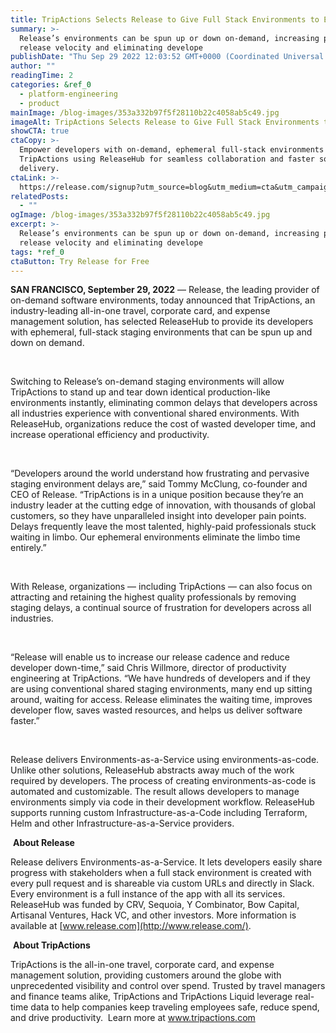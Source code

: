 ```yaml
---
title: TripActions Selects Release to Give Full Stack Environments to Every Developer
summary: >-
  Release’s environments can be spun up or down on-demand, increasing product
  release velocity and eliminating develope
publishDate: "Thu Sep 29 2022 12:03:52 GMT+0000 (Coordinated Universal Time)"
author: ""
readingTime: 2
categories: &ref_0
  - platform-engineering
  - product
mainImage: /blog-images/353a332b97f5f28110b22c4058ab5c49.jpg
imageAlt: TripActions Selects Release to Give Full Stack Environments to Every Developer
showCTA: true
ctaCopy: >-
  Empower developers with on-demand, ephemeral full-stack environments like
  TripActions using ReleaseHub for seamless collaboration and faster software
  delivery.
ctaLink: >-
  https://release.com/signup?utm_source=blog&utm_medium=cta&utm_campaign=blog-cta&utm_content=tripactions-selects-releasehub-to-give-full-stack-environments-to-every-developer
relatedPosts:
  - ""
ogImage: /blog-images/353a332b97f5f28110b22c4058ab5c49.jpg
excerpt: >-
  Release’s environments can be spun up or down on-demand, increasing product
  release velocity and eliminating develope
tags: *ref_0
ctaButton: Try Release for Free
---
```


**SAN FRANCISCO, September 29, 2022** — Release, the leading provider of on-demand software environments, today announced that TripActions, an industry-leading all-in-one travel, corporate card, and expense management solution, has selected ReleaseHub to provide its developers with ephemeral, full-stack staging environments that can be spun up and down on demand.

‍

Switching to Release’s on-demand staging environments will allow TripActions to stand up and tear down identical production-like environments instantly, eliminating common delays that developers across all industries experience with conventional shared environments. With ReleaseHub, organizations reduce the cost of wasted developer time, and increase operational efficiency and productivity.

‍

“Developers around the world understand how frustrating and pervasive staging environment delays are,” said Tommy McClung, co-founder and CEO of Release. “TripActions is in a unique position because they’re an industry leader at the cutting edge of innovation, with thousands of global customers, so they have unparalleled insight into developer pain points. Delays frequently leave the most talented, highly-paid professionals stuck waiting in limbo. Our ephemeral environments eliminate the limbo time entirely.”

‍

With Release, organizations — including TripActions — can also focus on attracting and retaining the highest quality professionals by removing staging delays, a continual source of frustration for developers across all industries.

‍

“Release will enable us to increase our release cadence and reduce developer down-time,” said Chris Willmore, director of productivity engineering at TripActions. “We have hundreds of developers and if they are using conventional shared staging environments, many end up sitting around, waiting for access. Release eliminates the waiting time, improves developer flow, saves wasted resources, and helps us deliver software faster.”

‍

Release delivers Environments-as-a-Service using environments-as-code. Unlike other solutions, ReleaseHub abstracts away much of the work required by developers. The process of creating environments-as-code is automated and customizable. The result allows developers to manage environments simply via code in their development workflow. ReleaseHub supports running custom Infrastructure-as-a-Code including Terraform, Helm and other Infrastructure-as-a-Service providers.

‍
**About Release**

Release delivers Environments-as-a-Service. It lets developers easily share progress with stakeholders when a full stack environment is created with every pull request and is shareable via custom URLs and directly in Slack. Every environment is a full instance of the app with all its services. ReleaseHub was funded by CRV, Sequoia, Y Combinator, Bow Capital, Artisanal Ventures, Hack VC, and other investors. More information is available at [www.release.com](http://www.release.com/).  

‍
**About TripActions**

TripActions is the all-in-one travel, corporate card, and expense management solution, providing customers around the globe with unprecedented visibility and control over spend. Trusted by travel managers and finance teams alike, TripActions and TripActions Liquid leverage real-time data to help companies keep traveling employees safe, reduce spend, and drive productivity.  Learn more at www.tripactions.com

‍

